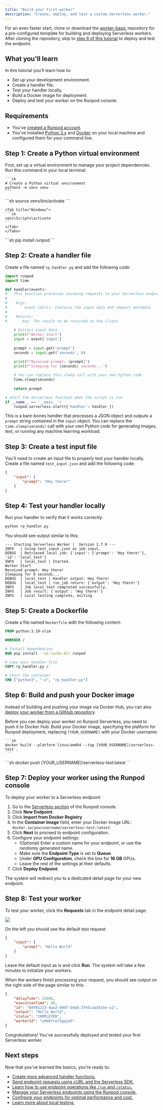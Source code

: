 ```yaml
---
title: "Build your first worker"
description: "Create, deploy, and test a custom Serverless worker."
---
```


<Tip>

For an even faster start, clone or download the [worker-basic](https://github.com/runpod-workers/worker-basic) repository for a pre-configured template for building and deploying Serverless workers. After cloning the repository, skip to [step 6 of this tutorial](#step-6%3A-build-and-push-your-docker-image) to deploy and test the endpoint.

</Tip>

## What you'll learn

In this tutorial you'll learn how to:

* Set up your development environment.
* Create a handler file.
* Test your handler locally.
* Build a Docker image for deployment.
* Deploy and test your worker on the Runpod console.

## Requirements

* You've [created a Runpod account](/get-started/manage-accounts).
* You've installed [Python 3.x](https://www.python.org/downloads/) and [Docker](https://docs.docker.com/get-started/get-docker/) on your local machine and configured them for your command line.

## Step 1: Create a Python virtual environment

First, set up a virtual environment to manage your project dependencies.
<Steps>
  <Step title="Create a virtual environment">
    Run this command in your local terminal:

    ```sh
    # Create a Python virtual environment
    python3 -m venv venv
    ```
  </Step>

  <Step title="Activate the virtual environment">
    <Tabs>
    <Tab title="macOS/Linux">
    ```sh
    source venv/bin/activate
    ```
    </Tab>

    <Tab title="Windows">
    ```sh
    venv\Scripts\activate
    ```
    </Tab>
    </Tabs>
  </Step>

  <Step title="Install the Runpod SDK">
    ```sh
    pip install runpod
    ```
  </Step>
</Steps>

## Step 2: Create a handler file

Create a file named `rp_handler.py` and add the following code:

```python
import runpod
import time  

def handler(event):
#   This function processes incoming requests to your Serverless endpoint.
#
#    Args:
#        event (dict): Contains the input data and request metadata
#       
#    Returns:
#       Any: The result to be returned to the client
    
    # Extract input data
    print(f"Worker Start")
    input = event['input']
    
    prompt = input.get('prompt')  
    seconds = input.get('seconds', 0)  

    print(f"Received prompt: {prompt}")
    print(f"Sleeping for {seconds} seconds...")
    
    # You can replace this sleep call with your own Python code
    time.sleep(seconds)  
    
    return prompt 

# Start the Serverless function when the script is run
if __name__ == '__main__':
    runpod.serverless.start({'handler': handler })
```

This is a bare-bones handler that processes a JSON object and outputs a `prompt` string contained in the `input` object. You can replace the `time.sleep(seconds)` call with your own Python code for generating images, text, or running any machine learning workload.

## Step 3: Create a test input file

You'll need to create an input file to properly test your handler locally. Create a file named `test_input.json` and add the following code:

```json
{
    "input": {
        "prompt": "Hey there!"
    }
}
```

## Step 4: Test your handler locally

Run your handler to verify that it works correctly:

```sh
python rp_handler.py
```

You should see output similar to this:

```text
--- Starting Serverless Worker |  Version 1.7.9 ---
INFO   | Using test_input.json as job input.
DEBUG  | Retrieved local job: {'input': {'prompt': 'Hey there!'}, 'id': 'local_test'}
INFO   | local_test | Started.
Worker Start
Received prompt: Hey there!
Sleeping for 0 seconds...
DEBUG  | local_test | Handler output: Hey there!
DEBUG  | local_test | run_job return: {'output': 'Hey there!'}
INFO   | Job local_test completed successfully.
INFO   | Job result: {'output': 'Hey there!'}
INFO   | Local testing complete, exiting.
```

## Step 5: Create a Dockerfile

Create a file named `Dockerfile` with the following content:

```dockerfile
FROM python:3.10-slim

WORKDIR /

# Install dependencies
RUN pip install --no-cache-dir runpod

# Copy your handler file
COPY rp_handler.py /

# Start the container
CMD ["python3", "-u", "rp_handler.py"]
```

## Step 6: Build and push your Docker image

<Info>

Instead of building and pushing your image via Docker Hub, you can also [deploy your worker from a GitHub repository](/serverless/workers/github-integration).

</Info>

Before you can deploy your worker on Runpod Serverless, you need to push it to Docker Hub:
<Steps>
  <Step title="Build your Docker image">
    Build your Docker image, specifying the platform for Runpod deployment, replacing `[YOUR_USERNAME]` with your Docker username:
    
    ```sh
    docker build --platform linux/amd64 --tag [YOUR_USERNAME]/serverless-test .
    ```
  </Step>
  
  <Step title="Push the image to your container registry">
    ```sh
    docker push [YOUR_USERNAME]/serverless-test:latest
    ```
  </Step>
</Steps>

## Step 7: Deploy your worker using the Runpod console

To deploy your worker to a Serverless endpoint:

1. Go to the [Serverless section](https://www.console.runpod.io/serverless) of the Runpod console.
2. Click **New Endpoint**.
3. Click **Import from Docker Registry**
4. In the **Container Image** field, enter your Docker image URL: `docker.io/yourusername/serverless-test:latest`.
5. Click **Next** to proceed to endpoint configuration.
6. Configure your endpoint settings:
   * (Optional) Enter a custom name for your endpoint, or use the randomly generated name.
   * Make sure the **Endpoint Type** is set to **Queue**.
   * Under **GPU Configuration**, check the box for **16 GB** GPUs.
   * Leave the rest of the settings at their defaults.
7. Click **Deploy Endpoint**.

The system will redirect you to a dedicated detail page for your new endpoint.

## Step 8: Test your worker

To test your worker, click the **Requests** tab in the endpoint detail page:

<Frame>
  <img src="/images/8f34ba77-serverless-get-started-endpoint-details.png" />
</Frame>

On the left you should see the default test request:

```json
{
    "input": {
        "prompt": "Hello World"
    }
}
```

Leave the default input as is and click **Run**. The system will take a few minutes to initialize your workers.

When the workers finish processing your request, you should see output on the right side of the page similar to this:

```json
{
    "delayTime": 15088,
    "executionTime": 60,
    "id": "04f01223-4aa2-40df-bdab-37e5caa43cbe-u1",
    "output": "Hello World",
    "status": "COMPLETED",
    "workerId": "uhbbfre73gqjwh"
}
```

Congratulations! You've successfully deployed and tested your first Serverless worker.

## Next steps

Now that you've learned the basics, you're ready to:

* [Create more advanced handler functions.](/serverless/workers/handler-functions)
* [Send endpoint requests using cURL and the Serverless SDK.](/serverless/endpoints/send-requests)
* [Learn how to use endpoint operations like `/run` and `/status`.](/serverless/endpoints/operations)
* [Manage your Serverless endpoints using the Runpod console.](/serverless/endpoints/manage-endpoints)
* [Configure your endpoints for optimal performance and cost.](/serverless/endpoints/endpoint-configurations)
* [Learn more about local testing.](/serverless/development/local-testing)
